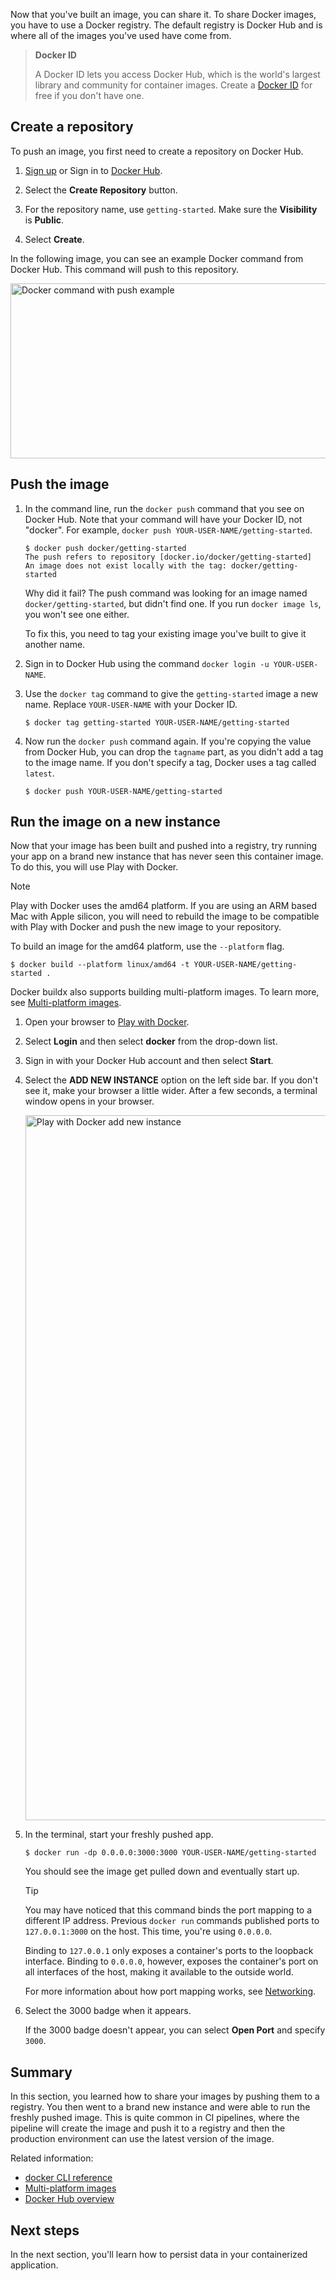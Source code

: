 
Now that you've built an image, you can share it. To share Docker images, you have to use a Docker
registry. The default registry is Docker Hub and is where all of the images you've used have come from.

> **Docker ID**
>
> A Docker ID lets you access Docker Hub, which is the world's largest library and community for container images. Create a [Docker ID](https://hub.docker.com/signup) for free if you don't have one.

## Create a repository

To push an image, you first need to create a repository on Docker Hub.

1. [Sign up](https://www.docker.com/pricing?utm_source=docker&utm_medium=webreferral&utm_campaign=docs_driven_upgrade) or Sign in to [Docker Hub](https://hub.docker.com).

2. Select the **Create Repository** button.

3. For the repository name, use `getting-started`. Make sure the **Visibility** is **Public**.

4. Select **Create**.

In the following image, you can see an example Docker command from Docker Hub. This command will push to this repository.

<Image src="/docker-workshop-ja/push-command.webp" alt="Docker command with push example" width="996" height="280" />


## Push the image

1. In the command line, run the `docker push` command that you see on Docker
   Hub. Note that your command will have your Docker ID, not "docker". For example, `docker push YOUR-USER-NAME/getting-started`.

   ```console
   $ docker push docker/getting-started
   The push refers to repository [docker.io/docker/getting-started]
   An image does not exist locally with the tag: docker/getting-started
   ```

    Why did it fail? The push command was looking for an image named `docker/getting-started`, but
    didn't find one. If you run `docker image ls`, you won't see one either.

    To fix this, you need to tag your existing image you've built to give it another name.

2. Sign in to Docker Hub using the command `docker login -u YOUR-USER-NAME`.

3. Use the `docker tag` command to give the `getting-started` image a new name. Replace `YOUR-USER-NAME` with your Docker ID.

   ```console
   $ docker tag getting-started YOUR-USER-NAME/getting-started
   ```

4. Now run the `docker push` command again. If you're copying the value from
   Docker Hub, you can drop the `tagname` part, as you didn't add a tag to the
   image name. If you don't specify a tag, Docker uses a tag called `latest`.

   ```console
   $ docker push YOUR-USER-NAME/getting-started
   ```

## Run the image on a new instance

Now that your image has been built and pushed into a registry, try running your app on a brand
new instance that has never seen this container image. To do this, you will use Play with Docker.

> [!NOTE]
>
> Play with Docker uses the amd64 platform. If you are using an ARM based Mac with Apple silicon, you will need to rebuild the image to be compatible with Play with Docker and push the new image to your repository.
>
> To build an image for the amd64 platform, use the `--platform` flag.
> ```console
> $ docker build --platform linux/amd64 -t YOUR-USER-NAME/getting-started .
> ```
>
> Docker buildx also supports building multi-platform images. To learn more, see [Multi-platform images](/build/building/multi-platform.md).


1. Open your browser to [Play with Docker](https://labs.play-with-docker.com/).

2. Select **Login** and then select **docker** from the drop-down list.

3. Sign in with your Docker Hub account and then select **Start**.

4. Select the **ADD NEW INSTANCE** option on the left side bar. If you don't see it, make your browser a little wider. After a few seconds, a terminal window opens in your browser.

    <Image src="/docker-workshop-ja/pwd-add-new-instance.webp" alt="Play with Docker add new instance" width="2052" height="1128" />

5. In the terminal, start your freshly pushed app.

   ```console
   $ docker run -dp 0.0.0.0:3000:3000 YOUR-USER-NAME/getting-started
   ```

    You should see the image get pulled down and eventually start up.

    > [!TIP]
    >
    > You may have noticed that this command binds the port mapping to a
    > different IP address. Previous `docker run` commands published ports to
    > `127.0.0.1:3000` on the host. This time, you're using `0.0.0.0`.
    >
    > Binding to `127.0.0.1` only exposes a container's ports to the loopback
    > interface. Binding to `0.0.0.0`, however, exposes the container's port
    > on all interfaces of the host, making it available to the outside world.
    >
    > For more information about how port mapping works, see
    > [Networking](https://docs.docker.com/engine/network/#published-ports).

6. Select the 3000 badge when it appears.

   If the 3000 badge doesn't appear, you can select **Open Port** and specify `3000`.

## Summary

In this section, you learned how to share your images by pushing them to a
registry. You then went to a brand new instance and were able to run the freshly
pushed image. This is quite common in CI pipelines, where the pipeline will
create the image and push it to a registry and then the production environment
can use the latest version of the image.

Related information:

 - [docker CLI reference](https://docs.docker.com/reference/cli/docker/)
 - [Multi-platform images](https://docs.docker.com/build/building/multi-platform)
 - [Docker Hub overview](https://docs.docker.com/docker-hub/)

## Next steps

In the next section, you'll learn how to persist data in your containerized application.
